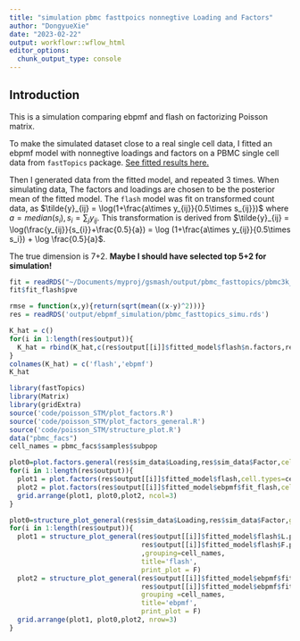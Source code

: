 ```yaml
---
title: "simulation pbmc fasttpoics nonnegtive Loading and Factors"
author: "DongyueXie"
date: "2023-02-22"
output: workflowr::wflow_html
editor_options:
  chunk_output_type: console
---
```


## Introduction

This is a simulation comparing ebpmf and flash on factorizing Poisson matrix. 

To make the simulated dataset close to a real single cell data, I fitted an ebpmf model with nonnegtive loadings and factors on a PBMC single cell data from `fastTopics` package. [See fitted results here.](pbmc3k_infasttopic_result.html)

Then I generated data from the fitted model, and repeated 3 times. When simulating data, The factors and loadings are chosen to be the posterior mean of the fitted model. The `flash` model was fit on transformed count data, as $\tilde{y}_{ij} = \log(1+\frac{a\times y_{ij}}{0.5\times s_{ij}})$ where $a = median(s_i), s_i = \sum_jy_{ij}$. This transformation is derived from $\tilde{y}_{ij} = \log(\frac{y_{ij}}{s_{i}}+\frac{0.5}{a}) = \log (1+\frac{a\times y_{ij}}{0.5\times s_i}) + \log \frac{0.5}{a}$. 


The true dimension is 7+2. **Maybe I should have selected top 5+2 for simulation!**

```r
fit = readRDS("~/Documents/myproj/gsmash/output/pbmc_fasttopics/pbmc3k_nonnegLF_pe.rds")
fit$fit_flash$pve
```

```r
rmse = function(x,y){return(sqrt(mean((x-y)^2)))}
res = readRDS('output/ebpmf_simulation/pbmc_fasttopics_simu.rds')
```

```r
K_hat = c()
for(i in 1:length(res$output)){
  K_hat = rbind(K_hat,c(res$output[[i]]$fitted_model$flash$n.factors,res$output[[i]]$fitted_model$ebpmf$fit_flash$n.factors))
}
colnames(K_hat) = c('flash','ebpmf')
K_hat
```


```r
library(fastTopics)
library(Matrix)
library(gridExtra)
source('code/poisson_STM/plot_factors.R')
source('code/poisson_STM/plot_factors_general.R')
source('code/poisson_STM/structure_plot.R')
data("pbmc_facs")
cell_names = pbmc_facs$samples$subpop
```


```r
plot0=plot.factors.general(res$sim_data$Loading,res$sim_data$Factor,cell.types=cell_names,title='True Loadings',nonnegative = T)
for(i in 1:length(res$output)){
  plot1 = plot.factors(res$output[[i]]$fitted_model$flash,cell.types=cell_names,title='flash',nonnegative = T)
  plot2 = plot.factors(res$output[[i]]$fitted_model$ebpmf$fit_flash,cell.types=cell_names,title='ebpmf',nonnegative = T)
  grid.arrange(plot1, plot0,plot2, ncol=3)
}
```


```r
plot0=structure_plot_general(res$sim_data$Loading,res$sim_data$Factor,grouping =cell_names,title = 'True',print_plot = F) 
for(i in 1:length(res$output)){
  plot1 = structure_plot_general(res$output[[i]]$fitted_model$flash$L.pm,
                                 res$output[[i]]$fitted_model$flash$F.pm
                                 ,grouping=cell_names,
                                 title='flash',
                                 print_plot = F)
  plot2 = structure_plot_general(res$output[[i]]$fitted_model$ebpmf$fit_flash$L.pm,
                                 res$output[[i]]$fitted_model$ebpmf$fit_flash$F.pm,
                                 grouping =cell_names,
                                 title='ebpmf',
                                 print_plot = F)
  grid.arrange(plot1, plot0,plot2, nrow=3)
}
```
